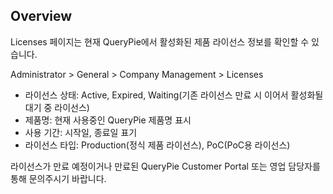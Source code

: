 ## Overview
Licenses 페이지는 현재 QueryPie에서 활성화된 제품 라이선스 정보를 확인할 수 있습니다.

Administrator > General > Company Management > Licenses

* 라이선스 상태: Active, Expired, Waiting(기존 라이선스 만료 시 이어서 활성화될 대기 중 라이선스)
* 제품명: 현재 사용중인 QueryPie 제품명 표시
* 사용 기간: 시작일, 종료일 표기
* 라이선스 타입: Production(정식 제품 라이선스), PoC(PoC용 라이선스)

라이선스가 만료 예정이거나 만료된 QueryPie Customer Portal 또는 영업 담당자를 통해 문의주시기 바랍니다.

